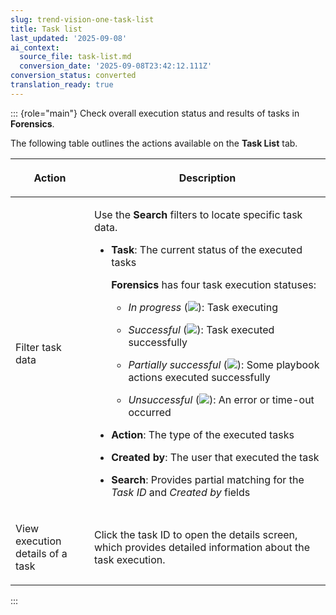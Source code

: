```yaml
---
slug: trend-vision-one-task-list
title: Task list
last_updated: '2025-09-08'
ai_context:
  source_file: task-list.md
  conversion_date: '2025-09-08T23:42:12.111Z'
conversion_status: converted
translation_ready: true
---
```


::: {role="main"}
Check overall execution status and results of tasks in **Forensics**.

The following table outlines the actions available on the **Task List** tab.

<table>
<colgroup>
<col style="width: 25%" />
<col style="width: 75%" />
</colgroup>
<thead>
<tr>
<th><p>Action</p></th>
<th><p>Description</p></th>
</tr>
</thead>
<tbody>
<tr>
<td><p>Filter task data</p></td>
<td><p>Use the <strong>Search</strong> filters to locate specific task data.</p>
<ul>
<li><p><strong>Task</strong>: The current status of the executed tasks</p>
<p><strong>Forensics</strong> has four task execution statuses:</p>
<ul>
<li><p><em>In progress</em> (<img src="./images/inProgress=763d5319-3680-4b10-abca-a75782d8eb48.webp" />): Task executing</p></li>
<li><p><em>Successful</em> (<img src="./images/successful=d385863c-ae1f-4a76-8500-6d60d7a2de8f.webp" />): Task executed successfully</p></li>
<li><p><em>Partially successful</em> (<img src="./images/partSuccesssful=cc794327-0b7f-45d7-ac71-463e5d02d6d1.webp" />): Some playbook actions executed successfully</p></li>
<li><p><em>Unsuccessful</em> (<img src="./images/unsuccessful=e4c3ece6-3776-45dc-b99a-67195d7d21e0.webp" />): An error or time-out occurred</p></li>
</ul></li>
<li><p><strong>Action</strong>: The type of the executed tasks</p></li>
<li><p><strong>Created by</strong>: The user that executed the task</p></li>
<li><p><strong>Search</strong>: Provides partial matching for the <em>Task ID</em> and <em>Created by</em> fields</p></li>
</ul></td>
</tr>
<tr>
<td><p>View execution details of a task</p></td>
<td><p>Click the task ID to open the details screen, which provides detailed information about the task execution.</p></td>
</tr>
</tbody>
</table>
:::
